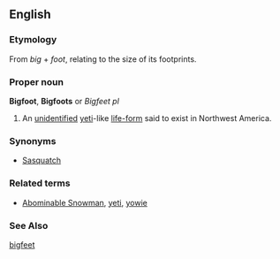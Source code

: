 ==English==
===Etymology===
From ''big'' + ''foot'', relating to the size of its footprints.
===Proper noun===
'''Bigfoot''', '''Bigfoots''' or ''Bigfeet'' ''pl''

#An [[unidentified]] [[yeti]]-like [[life-form]] said to exist in Northwest America.
===Synonyms===
*[[Sasquatch]]

===Related terms===
* [[Abominable Snowman]], [[yeti]], [[yowie]]

===See Also===
[[bigfeet]]

{{pedialite}}
